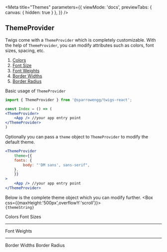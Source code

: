 <!-- theme-provider.stories.mdx -->


<Meta title="Themes" parameters={{
    viewMode: 'docs',
    previewTabs: { 
      canvas: { hidden: true } 
     },
  }} />

## ThemeProvider
Twigs come with a `ThemeProvider` which is completely customizable. With the help of `ThemeProvider`, you can modify attributes such as colors, font sizes, spacing, etc. 

<ol>
    <li><a href="#colors">Colors</a></li>
    <li><a href="#fontSize">Font Size</a></li>
    <li><a href="#fontWeights">Font Weights</a></li>
    <li><a href="#borderWidths">Border Widths</a></li>
    <li><a href="#borderRadius">Border Radius</a></li>
</ol>


Basic usage of `ThemeProvider`
```jsx
import { ThemeProvider } from '@sparrowengg/twigs-react';

const Index = () => (
<ThemeProvider>
    <App /> //your app entry point
</ThemeProvider>
)

```


Optionally you can pass a `theme` object to `ThemeProvider` to modify the default theme. 

```jsx
<ThemeProvider
    theme={{
    fonts: {
        body: "'DM sans', sans-serif",
    },
    }}
>
    <App /> //your app entry point
</ThemeProvider>
```

Below is the complete theme object which you can modify further.
<Box css={{maxHeight:'500px',overflowY:'scroll'}}>
    <code>
    {themeString}
    </code>
</Box>



<Story name="Default">
    <Heading size="h2" css={{margin:'120px 0 30px'}} id="colors">Colors</Heading>
    <Flex css={{
            alignItems: 'center',
            backgroundColor: 'none',
            color: 'white',
            height: 'auto',
            justifyContent:'space-between',
            width: 'auto',
            gap:'40px',
            flexWrap:'wrap'
        }}
    >
    <AllColors />
    </Flex>
    <Heading size="h2" css={{margin:'120px 0 30px'}} id="fontSize">Font Sizes</Heading>
    <Flex css={{
            alignItems: 'center',
            backgroundColor: 'none',
            color: 'white',
            height: 'auto',
            justifyContent:'space-between',
            width: 'auto',
            gap:'10px',
            flexWrap:'wrap',
        }}
    >
    <AllFontSizes />
    </Flex>
    <hr />
    <Heading size="h2" css={{margin:'120px 0 30px'}} id="fontWeights">Font Weights</Heading>
    <Flex css={{
            alignItems: 'center',
            backgroundColor: 'none',
            color: 'white',
            height: 'auto',
            justifyContent:'stretch',
            width: 'auto',
            gap:'25px',
            flexWrap:'wrap',
        }}
    >
    <AllFontWeights />
    </Flex>
    <hr />
    <Heading size="h2" css={{margin:'120px 0 30px'}} id="borderWidths">Border Widths</Heading>
    <Flex css={{
            alignItems: 'center',
            backgroundColor: 'none',
            color: 'white',
            height: 'auto',
            justifyContent:'space-between',
            width: 'auto',
            gap:'25px',
            flexWrap:'wrap',
        }}
    >
    <AllBorderWidths />
    </Flex>
    <Heading size="h2" css={{margin:'120px 0 30px'}} id="borderRadius">Border Radius</Heading>
    <Flex css={{
            alignItems: 'center',
            backgroundColor: 'none',
            color: 'white',
            height: 'auto',
            justifyContent:'flex-start',
            width: 'auto',
            gap:'50px 60px ',
            flexWrap:'wrap',
        }}
    >
    <AllRadii />
    </Flex>
</Story>